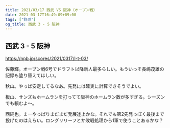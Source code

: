 ```yaml
---
title: 2021/03/17 西武 VS 阪神（オープン戦）
date: 2021-03-17T16:49:09+09:00
tags: ["野球"]
og_title: 西武 3 - 5 阪神
---
```


## 西武 3 - 5 阪神

https://npb.jp/scores/2021/0317/l-t-03/


佐藤輝。オープン戦6号でドラフト以降新人最多らしい。もういっそ長嶋茂雄の記録も塗り替えてほしい。

秋山。やっぱ安定してるなあ。先発には確実に計算できそうでよい。

板山、サンズもホームランを打ってて阪神のホームラン数が多すぎる。シーズンでも頼むよ～。

西純也。まーやっぱりまだまだ発展途上かな。それでも第2先発っぽく最後まで投げたのはえらい。ロングリリーフとか敗戦処理から1軍で使うことあるかな？